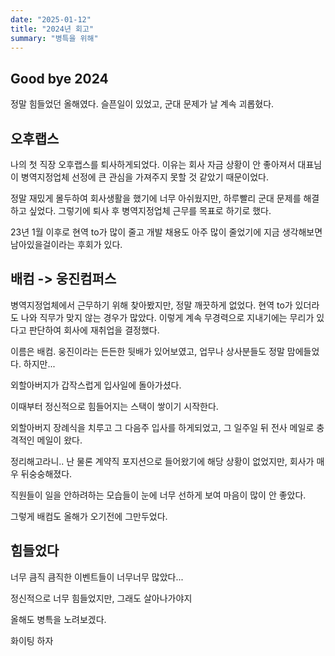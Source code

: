```yaml
---
date: "2025-01-12"
title: "2024년 회고"
summary: "병특을 위해"
---
```


## Good bye 2024

정말 힘들었던 올해였다. 슬픈일이 있었고, 군대 문제가 날 계속 괴롭혔다.

## 오후랩스

나의 첫 직장 오후랩스를 퇴사하게되었다. 이유는 회사 자금 상황이 안 좋아져서 대표님이 병역지정업체 선정에 큰 관심을 가져주지 못할 것 같았기 때문이었다.

정말 재밌게 몰두하여 회사생활을 했기에 너무 아쉬웠지만, 하루빨리 군대 문제를 해결하고 싶었다. 그렇기에 퇴사 후 병역지정업체 근무를 목표로 하기로 했다.

23년 1월 이후로 현역 to가 많이 줄고 개발 채용도 아주 많이 줄었기에 지금 생각해보면 남아있을걸이라는 후회가 있다.

## 배컴 -> 웅진컴퍼스

병역지정업체에서 근무하기 위해 찾아봤지만, 정말 깨끗하게 없었다. 현역 to가 있더라도 나와 직무가 맞지 않는 경우가 많았다. 이렇게 계속 무경력으로 지내기에는 무리가 있다고 판단하여 회사에 재취업을 결정했다.

이름은 배컴. 웅진이라는 든든한 뒷배가 있어보였고, 업무나 상사분들도 정말 맘에들었다. 하지만...

외할아버지가 갑작스럽게 입사일에 돌아가셨다.

이때부터 정신적으로 힘들어지는 스택이 쌓이기 시작한다.

외할아버지 장례식을 치루고 그 다음주 입사를 하게되었고, 그 일주일 뒤 전사 메일로 충격적인 메일이 왔다.

정리해고라니.. 난 물론 계약직 포지션으로 들어왔기에 해당 상황이 없었지만, 회사가 매우 뒤숭숭해졌다.

직원들이 일을 안하려하는 모습들이 눈에 너무 선하게 보여 마음이 많이 안 좋았다.

그렇게 배컴도 올해가 오기전에 그만두었다.

## 힘들었다

너무 큼직 큼직한 이벤트들이 너무너무 많았다...

정신적으로 너무 힘들었지만, 그래도 살아나가야지

올해도 병특을 노려보겠다.

화이팅 하자